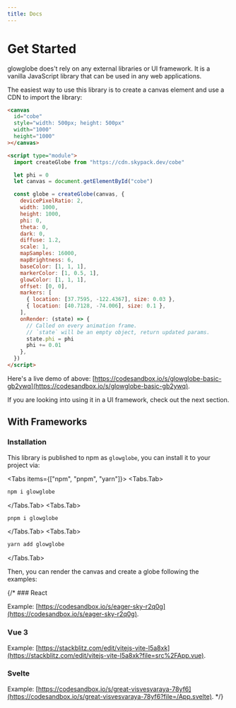 ```yaml
---
title: Docs
---
```


# Get Started

glowglobe does't rely on any external libraries or UI framework. It is a vanilla JavaScript library that can be used in any web applications.

The easiest way to use this library is to create a canvas element and use a CDN to import the library:

```html filename="index.html"
<canvas
  id="cobe"
  style="width: 500px; height: 500px"
  width="1000"
  height="1000"
></canvas>

<script type="module">
  import createGlobe from "https://cdn.skypack.dev/cobe"

  let phi = 0
  let canvas = document.getElementById("cobe")

  const globe = createGlobe(canvas, {
    devicePixelRatio: 2,
    width: 1000,
    height: 1000,
    phi: 0,
    theta: 0,
    dark: 0,
    diffuse: 1.2,
    scale: 1,
    mapSamples: 16000,
    mapBrightness: 6,
    baseColor: [1, 1, 1],
    markerColor: [1, 0.5, 1],
    glowColor: [1, 1, 1],
    offset: [0, 0],
    markers: [
      { location: [37.7595, -122.4367], size: 0.03 },
      { location: [40.7128, -74.006], size: 0.1 },
    ],
    onRender: (state) => {
      // Called on every animation frame.
      // `state` will be an empty object, return updated params.
      state.phi = phi
      phi += 0.01
    },
  })
</script>
```

Here's a live demo of above: [https://codesandbox.io/s/glowglobe-basic-gb2ywq](https://codesandbox.io/s/glowglobe-basic-gb2ywq).

If you are looking into using it in a UI framework, check out the next section.

## With Frameworks

### Installation

This library is published to npm as `glowglobe`, you can install it to your project via:


<Tabs items={["npm", "pnpm", "yarn"]}>
  <Tabs.Tab>
  ```bash
  npm i glowglobe
  ```
  </Tabs.Tab>
  <Tabs.Tab>
  ```bash
  pnpm i glowglobe
  ```
  </Tabs.Tab>
  <Tabs.Tab>
  ```bash
  yarn add glowglobe
  ```
  </Tabs.Tab>
</Tabs>

Then, you can render the canvas and create a globe following the examples:

{/* ### React

Example: [https://codesandbox.io/s/eager-sky-r2q0g](https://codesandbox.io/s/eager-sky-r2q0g).

### Vue 3

Example: [https://stackblitz.com/edit/vitejs-vite-l5a8xk](https://stackblitz.com/edit/vitejs-vite-l5a8xk?file=src%2FApp.vue).

### Svelte

Example: [https://codesandbox.io/s/great-visvesvaraya-78yf6](https://codesandbox.io/s/great-visvesvaraya-78yf6?file=/App.svelte). */}
